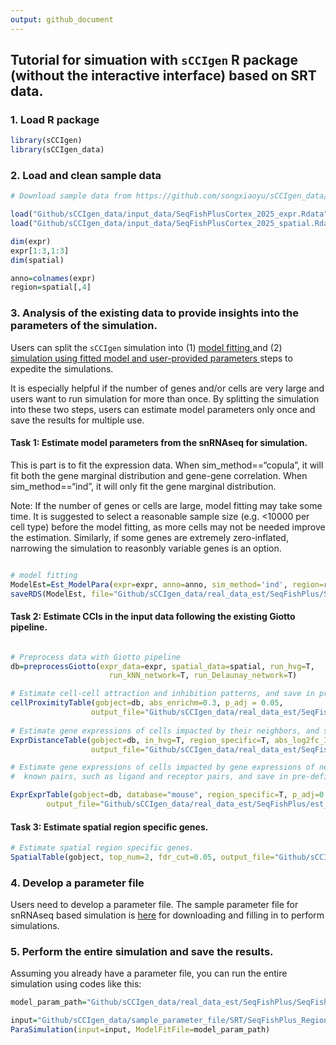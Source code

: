 ```yaml
---
output: github_document
---
```


## Tutorial for simuation with `sCCIgen` R package (without the interactive interface)  based on SRT data. 



### 1. Load R package 

```R
library(sCCIgen)
library(sCCIgen_data)
````

### 2. Load and clean sample data 

```R
# Download sample data from https://github.com/songxiaoyu/sCCIgen_data/tree/main/input_data. 

load("Github/sCCIgen_data/input_data/SeqFishPlusCortex_2025_expr.Rdata")
load("Github/sCCIgen_data/input_data/SeqFishPlusCortex_2025_spatial.Rdata")

dim(expr)
expr[1:3,1:3]
dim(spatial)

anno=colnames(expr)
region=spatial[,4]
````




### 3. Analysis of the existing data to provide insights into the parameters of the simulation.


Users can split the `sCCIgen` simulation into (1) <u> model fitting </u> and (2) <u> simulation using fitted model and user-provided parameters </u> steps to expedite the simulations. 

It is especially helpful if the number of genes and/or cells are very large and users want to run simulation for more than once.  By splitting the simulation into these two steps, users can estimate model parameters only once and save the results for multiple use. 


#### Task 1: Estimate model parameters from the snRNAseq for simulation.


This is part is to fit the expression data. When sim_method=="copula", it will fit both the gene marginal distribution and gene-gene correlation. When sim_method=="ind", it will only fit the gene marginal distribution. 

Note: If the number of genes or cells are large, model fitting may take some time. It is suggested to select a reasonable sample size (e.g. <10000 per cell type) before the model fitting, as more cells may not be needed improve the estimation. Similarly, if some genes are extremely zero-inflated, narrowing the simulation to reasonbly variable genes is an option. 

```R

# model fitting 
ModelEst=Est_ModelPara(expr=expr, anno=anno, sim_method='ind', region=region, ncores=14)
saveRDS(ModelEst, file="Github/sCCIgen_data/real_data_est/SeqFishPlus/SeqFishPlusCortex_fit_wo_cor_region.RDS")

```


#### Task 2: Estimate CCIs in the input data following the existing Giotto pipeline.

```R

# Preprocess data with Giotto pipeline
db=preprocessGiotto(expr_data=expr, spatial_data=spatial, run_hvg=T, 
                      run_kNN_network=T, run_Delaunay_network=T) 

# Estimate cell-cell attraction and inhibition patterns, and save in pre-defined folder
cellProximityTable(gobject=db, abs_enrichm=0.3, p_adj = 0.05, 
                  output_file="Github/sCCIgen_data/real_data_est/SeqFishPlus/est_CCI_dist_dist_region.csv")
                  
# Estimate gene expressions of cells impacted by their neighbors, and save in pre-defined folder                 
ExprDistanceTable(gobject=db, in_hvg=T, region_specific=T, abs_log2fc_ICG=1, p_adj = 0.05,
                  output_file="Github/sCCIgen_data/real_data_est/SeqFishPlus/est_CCI_dist_expr_region.csv")                 

# Estimate gene expressions of cells impacted by gene expressions of neighboring cells, narrow to 
#  known pairs, such as ligand and receptor pairs, and save in pre-defined folder  

ExprExprTable(gobject=db, database="mouse", region_specific=T, p_adj=0.05, abs_log2fc_LR=1,
        output_file="Github/sCCIgen_data/real_data_est/SeqFishPlus/est_CCI_expr_expr_region.csv")
```


#### Task 3: Estimate spatial region specific genes.
```R
# Estimate spatial region specific genes.
SpatialTable(gobject, top_num=2, fdr_cut=0.05, output_file="Github/sCCIgen_data/real_data_est/SeqFishPlus/est_CCI_expr_expr_region.csv")

```

### 4. Develop a parameter file

Users need to develop a parameter file. The sample parameter file for snRNAseq based simulation is [here](https://github.com/songxiaoyu/sCCIgen_data/tree/main/sample_parameter_file/SRT) for downloading and filling in to perform simulations. 
 

### 5. Perform the entire simulation and save the results. 
Assuming you already have a parameter file, you can run the entire simulation using codes like this:

```R
model_param_path="Github/sCCIgen_data/real_data_est/SeqFishPlus/SeqFishPlusCortex_fit_wo_cor_region.RDS"

input="Github/sCCIgen_data/sample_parameter_file/SRT/SeqFishPlus_Region_AllPattern.tsv"
ParaSimulation(input=input, ModelFitFile=model_param_path)


```



